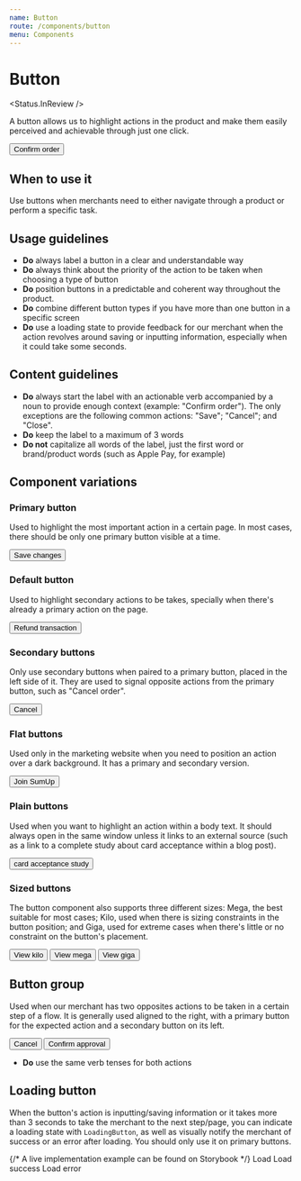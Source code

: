 ```yaml
---
name: Button
route: /components/button
menu: Components
---
```




# Button

<Status.InReview />

A button allows us to highlight actions in the product and make them easily
perceived and achievable through just one click.

<Playground>
  <Button primary>Confirm order</Button>
</Playground>

<Props of={Button} />

## When to use it

Use buttons when merchants need to either navigate through a product or perform a specific task.

## Usage guidelines

- **Do** always label a button in a clear and understandable way
- **Do** always think about the priority of the action to be taken when choosing a type of button
- **Do** position buttons in a predictable and coherent way throughout the product.
- **Do** combine different button types if you have more than one button in a specific screen
- **Do** use a loading state to provide feedback for our merchant when the action revolves around saving or
  inputting information, especially when it could take some seconds.

## Content guidelines

- **Do** always start the label with an actionable verb accompanied by a noun to provide enough context (example: "Confirm order").
  The only exceptions are the following common actions: "Save"; "Cancel"; and "Close".
- **Do** keep the label to a maximum of 3 words
- **Do not** capitalize all words of the label, just the first word or brand/product words (such as Apple Pay, for example)

## Component variations

### Primary button

Used to highlight the most important action in a certain page. In most cases, there should be only one primary button visible
at a time.

<Playground>
  <Button primary>Save changes</Button>
</Playground>

### Default button

Used to highlight secondary actions to be takes, specially when there's already a primary action on the page.

<Playground>
  <Button>Refund transaction</Button>
</Playground>

### Secondary buttons

Only use secondary buttons when paired to a primary button, placed in the left side of it. They are used to
signal opposite actions from the primary button, such as "Cancel order".

<Playground>
  <Button secondary>Cancel</Button>
</Playground>

### Flat buttons

Used only in the marketing website when you need to position an action over a dark background. It has a
primary and secondary version.

<Playground>
  <Fragment>
    <Button flat primary>
      Join SumUp
    </Button>
  </Fragment>
</Playground>

### Plain buttons

Used when you want to highlight an action within a body text. It should always open in the same window unless
it links to an external source (such as a link to a complete study about card acceptance within a blog post).

<Playground>
  <Button plain primary href="#">
    card acceptance study
  </Button>
</Playground>

### Sized buttons

The button component also supports three different sizes: Mega, the best suitable for most cases; Kilo, used
when there is sizing constraints in the button position; and Giga, used for extreme cases when there's little
or no constraint on the button's placement.

<Playground>
  <Fragment>
    <Button size={Button.KILO}>View kilo</Button>
  </Fragment>
</Playground>

<Playground>
  <Fragment>
    <Button size={Button.MEGA}>View mega</Button>
  </Fragment>
</Playground>

<Playground>
  <Fragment>
    <Button size={Button.GIGA}>View giga</Button>
  </Fragment>
</Playground>

## Button group

Used when our merchant has two opposites actions to be taken in a certain step of a flow. It is generally used aligned to the right,
with a primary button for the expected action and a secondary button on its left.

<Playground>
  <ButtonGroup>
    <Button secondary>Cancel</Button>
    <Button primary>Confirm approval</Button>
  </ButtonGroup>
</Playground>

<Props of={ButtonGroup} />

- **Do** use the same verb tenses for both actions

## Loading button

When the button's action is inputting/saving information or it takes more than 3 seconds to take the merchant
to the next step/page, you can indicate a loading state with `LoadingButton`, as well as visually notify
the merchant of success or an error after loading. You should only use it on primary buttons.

<Playground>
  <ButtonGroup align={ButtonGroup.CENTER}>
    {/* A live implementation example can be found on Storybook */}
    <LoadingButtonWithState>Load</LoadingButtonWithState>
    <LoadingButtonWithState exitAnimation="SUCCESS">
      Load success
    </LoadingButtonWithState>
    <LoadingButtonWithState exitAnimation="ERROR">
      Load error
    </LoadingButtonWithState>
  </ButtonGroup>
</Playground>

<Props of={LoadingButtonComponent} />

